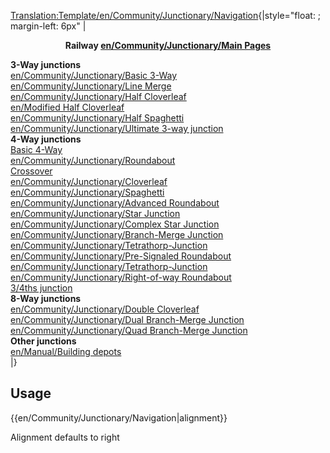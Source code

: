 <noinclude>[[Translation:Template/en/Community/Junctionary/Navigation]]</noinclude>{|style="float: {{{1|right}}}; margin-left: 6px"
|<center>'''Railway [[en/Community/Junctionary/Main Page]]s'''</center>
'''3-Way junctions'''<br>
[[en/Community/Junctionary/Basic 3-Way]]<br>
[[en/Community/Junctionary/Line Merge]]<br>
[[en/Community/Junctionary/Half Cloverleaf]]<br>
[[en/Modified Half Cloverleaf]]<br>
[[en/Community/Junctionary/Half Spaghetti]]<br>
[[en/Community/Junctionary/Ultimate 3-way junction]]<br>

'''4-Way junctions'''<br>
[[en/Community/Junctionary/Basic 4-Way Junction|Basic 4-Way]]<br>
[[en/Community/Junctionary/Roundabout]]<br>
[[en/Community/Junctionary/Crossover-Junction|Crossover]]<br>
[[en/Community/Junctionary/Cloverleaf]]<br>
[[en/Community/Junctionary/Spaghetti]]<br>
[[en/Community/Junctionary/Advanced Roundabout]]<br>
[[en/Community/Junctionary/Star Junction]]<br>
[[en/Community/Junctionary/Complex Star Junction]]<br>
[[en/Community/Junctionary/Branch-Merge Junction]]<br>
[[en/Community/Junctionary/Tetrathorp-Junction]]<br>
[[en/Community/Junctionary/Pre-Signaled Roundabout]]<br>
[[en/Community/Junctionary/Tetrathorp-Junction]]<br>
[[en/Community/Junctionary/Right-of-way Roundabout]]<br>
[[en/Community/Junctionary/3∕4ths junction|3/4ths junction]]<br>

'''8-Way junctions'''<br>
[[en/Community/Junctionary/Double Cloverleaf]]<br>
[[en/Community/Junctionary/Dual Branch-Merge Junction]]<br>
[[en/Community/Junctionary/Quad Branch-Merge Junction]]<br>

'''Other junctions'''<br>
[[en/Manual/Building depots]]<br>

|}
<noinclude>
==Usage==
<nowiki>{{en/Community/Junctionary/Navigation|alignment}}</nowiki>

Alignment defaults to right
</noinclude>
